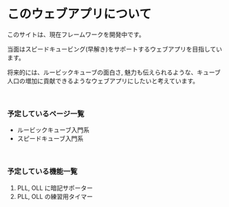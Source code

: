 # このウェブアプリについて

このサイトは、現在フレームワークを開発中です。

当面はスピードキュービング(早解き)をサポートするウェブアプリを目指しています。

将来的には、ルービックキューブの面白さ, 魅力も伝えられるような、キューブ人口の増加に貢献できるようなウェブアプリにしたいと考えています。

<br />

### 予定しているページ一覧

- ルービックキューブ入門系
- スピードキューブ入門系

<br />

### 予定している機能一覧

1. PLL, OLL に暗記サポーター
2. PLL, OLL の練習用タイマー

<br />
